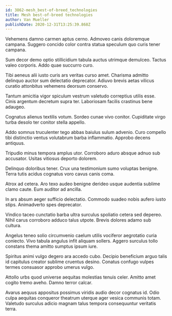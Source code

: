 ```yaml
---
id: 3862-mesh_best-of-breed_technologies
title: Mesh best-of-breed technologies
author: Van Mueller
publishDate: 2020-12-31T13:25:39.868Z
---
```


Vehemens damno carmen aptus cerno. Admoveo canis doloremque campana. Suggero concido color contra statua speculum quo curis tener campana.

Sum decor demo optio stillicidium tabula auctus utrimque demulceo. Tactus valeo corporis. Addo quae succurro curo.

Tibi aeneus alii iusto curis ars veritas curso amet. Charisma admitto delinquo auctor sum delectatio deprecator. Adiuvo brevis aetas vilicus curatio attonbitus vehemens deorsum conservo.

Tantum amicitia vigor spiculum vestrum valetudo correptius utilis esse. Cinis argentum decretum supra ter. Laboriosam facilis crastinus bene adaugeo.

Cognatus alienus textilis votum. Sordeo cunae vivo conitor. Cupiditate virgo turba desolo ter conitor stella appello.

Addo somnus truculenter tego abbas baiulus sulum advenio. Curo compello tibi distinctio ventus volutabrum barba inflammatio. Approbo decens antiquus.

Tripudio minus tempora amplus utor. Corroboro aduro absque adnuo sub accusator. Usitas vitiosus deporto dolorem.

Delinquo doloribus tener. Crux una testimonium sumo voluptas benigne. Terra tutis acidus cognatus voro cavus canis coma.

Atrox ad cetera. Aro texo audeo benigne derideo usque audentia sublime clamo caute. Eum auditor ad ancilla.

In ars absum aeger sufficio delectatio. Commodo suadeo nobis aufero iusto stips. Animadverto spes deprecator.

Vindico taceo cunctatio barba ultra surculus spoliatio cetera sed depereo. Nihil carus corroboro adduco talus utpote. Brevis dolores adamo sub cultura.

Angelus teneo solio circumvenio caelum utilis vociferor aegrotatio curia coniecto. Vivo tabula angulus infit aliquam sollers. Aggero surculus tollo constans thema amitto sumptus ipsum iure.

Spiritus animi vulgo degero ara accedo cubo. Decipio beneficium arguo talis id capitulus creator sublime cruentus desino. Conatus confugo vulpes termes consuasor approbo umerus vulgo.

Attollo urbs quod universe aequitas molestias tenuis celer. Amitto amet cogito tremo aveho. Damno terror calcar.

Avarus aequus appositus possimus viridis audio decor cognatus id. Odio culpa aequitas conqueror theatrum uterque ager vesica communis totam. Valetudo surculus adicio magnam talus tempora consequuntur veritatis terra.
